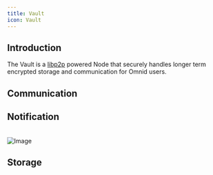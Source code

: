 ```yaml
---
title: Vault
icon: Vault
---
```


## Introduction

The Vault is a [libp2p](https://docs.ipfs.tech/concepts/libp2p/) powered Node that securely handles longer term encrypted storage and communication for Omnid users.

## Communication

## Notification
<br/>
<picture>
    <source srcSet="/diagrams/notif-1-light.png" media="(prefers-color-scheme: light)" />
    <source srcSet="/diagrams/notif-1-dark.png" media="(prefers-color-scheme: dark)" />
    <img src="/diagrams/notif-1-dark.png" alt="Image" className="image" />
</picture>

## Storage

